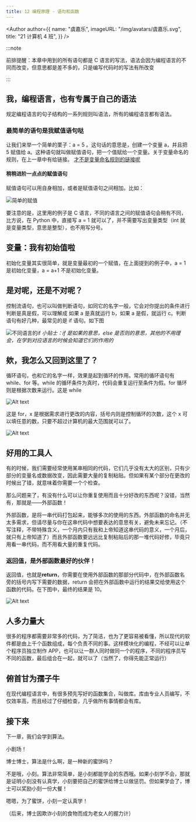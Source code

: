```yaml
---
title: 12 编程原理 - 语句和函数
---
```


<Author
  author={{
    name: "虞嘉乐",
    imageURL: "/img/avatars/虞嘉乐.svg",
    title: "21 计算机 4 班",
  }}
/>

<BVideo src="BV1EW411u7th" p="12" />

:::note

前排提醒：本章中用到的所有语句都是 C 语言的写法，语法会因为编程语言的不同而改变，但意思都是差不多的，只是编写代码时的写法有所改变

:::

## 我，编程语言，也有专属于自己的语法

规定编程语言的句子结构的一系列规则叫语法，所有的编程语言都有语法。

### 最简单的语句是我赋值语句哒

让我们来举一个简单的栗子：a = 5 。这句话的意思是，创建一个变量 a，并且把 5 赋值给 a。这种语句就叫做赋值语句，把一个值赋给一个变量。关于变量命名的规则，在上一章中有给链接。 [才不是变量命名规则的链接呢](https://www.runoob.com/cprogramming/c-variables.html)

#### 稍稍进阶一点点的赋值语句

赋值语句可以用自身相加，或者是赋值语句之间相加。比如：

![简单的赋值](./20221116201704.png)

要注意的是，这里用的例子是 C 语言，不同的语言之间的赋值语句会稍有不同，比方说，在 Python 中，直接写 a = 1 就可以了，并不需要写出变量类型（int 就是变量类型，意思是整型），也不用写分号。

## 变量：我有初始值啦

初始化变量其实很简单，就是变量最初的一个赋值，在上面提到的例子中，a = 1 是初始化变量，a = a+1 不是初始化变量。

## 是对呢，还是不对呢？

控制流语句，也可以叫做判断语句，如同它的名字一般，它会对你提出的条件进行判断是真是假，可以理解成 如果 a 是真就运行 b，如果 a 是假，就运行 c。判断语句有好几种，最常见的是 if 语句。如下图

![不同语言的if](./20221116205529.png)
_小贴士：if 是如果的意思，else 是否则的意思，其他的不用理会，在学到对应语言的时候会知道它们的作用的_

## 欸，我怎么又回到这里了？

循环语句，也和它的名字一样，效果是起到循环的作用。常用的循环语句有 while、for 等。while 的循环条件为真时，代码会重复运行至条件为假。for 循环则是根据次数来运行。这是 while

![Alt text](./20221116212125.png)

这是 for，x 是根据需求进行更改的内容，括号内则是控制循环的次数，这个 x 可以填任意的数，只要不超过计算机的最大范围就可以了。

![Alt text](./20221116212215.png)

## 好用的工具人

有的时候，我们需要经常使用某串相同的代码，它们几乎没有太大的区别，只有少部分的变量名或数据改变，因此需要大量的复制粘贴。但如果有某个部分在更改的时候出了错，就意味着你需要一个个检查。

那么问题来了，有没有什么可以让你重复使用而且十分好改的东西呢？没错，当然有，那就是——外部函数！

外部函数，是将一串代码打包起来，能够多次的使用的东西。外部函数的命名并无太多需求，但请尽量与你在这串代码中想要表达的意思有关，避免未来忘记。（不写注释，不带特殊含义，一个月内只有我和上帝知道这串代码的意义，一个月后，就只有上帝知道了）而且外部函数要远远比复制粘贴后的那一堆代码好修，毕竟只用看一串代码，而不用看大量的重复代码。

### 返回值，是外部函数最好的伙伴！

返回值，也就是**return**，你需要在使用外部函数的那部分代码中，在外部函数名旁的括号内写下需要的数据，return 会把在外部函数中运行的结果交给使用这个函数的代码。在下图中，最终的结果是 10。

![Alt text](./20221116215640.png)

## 人多力量大

很多的程序都需要非常多的代码，为了简洁，也为了更容易被看懂，所以现代的软件都是由上千个函数组成，每个负责不同的事。这样模块化的编程，不经可以让单个程序员独立制作 APP，也可以让一群人同时做同一个的程序，不同的程序员写不同的函数，最后组合在一起，就可以了（当然了，你得先能正常运行）

## 俯首甘为孺子牛

在现代编程语言中，有很多预先写好的函数集合，叫做库。库由专业人员编写，不仅效率高，而且经过了仔细检查，几乎做所有事情都会有库。

## 接下来

下一章，我们会学到算法。

小剧场！

博士博士，算法是什么啊，是一种新的蜜饼吗？

不是哦，小刻。算法非常简单，是小刻都能学会的东西哦。如果小刻学不会，那就是证明小刻没有认真学，小刻要把自己的蜜饼给博士以做惩罚。但如果学会了，博士可以奖励小刻一份大餐！

嗯嗯，为了蜜饼，小刻一定认真学！

（后来，博士因欺诈小刻的食物而成为老女人的握力计）
